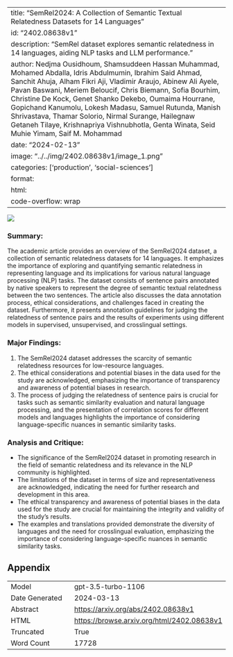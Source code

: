 
---
title: "SemRel2024: A Collection of Semantic Textual Relatedness Datasets for 14 Languages"
id: "2402.08638v1"
description: "SemRel dataset explores semantic relatedness in 14 languages, aiding NLP tasks and LLM performance."
author: Nedjma Ousidhoum, Shamsuddeen Hassan Muhammad, Mohamed Abdalla, Idris Abdulmumin, Ibrahim Said Ahmad, Sanchit Ahuja, Alham Fikri Aji, Vladimir Araujo, Abinew Ali Ayele, Pavan Baswani, Meriem Beloucif, Chris Biemann, Sofia Bourhim, Christine De Kock, Genet Shanko Dekebo, Oumaima Hourrane, Gopichand Kanumolu, Lokesh Madasu, Samuel Rutunda, Manish Shrivastava, Thamar Solorio, Nirmal Surange, Hailegnaw Getaneh Tilaye, Krishnapriya Vishnubhotla, Genta Winata, Seid Muhie Yimam, Saif M. Mohammad
date: "2024-02-13"
image: "../../img/2402.08638v1/image_1.png"
categories: ['production', 'social-sciences']
format:
  html:
    code-overflow: wrap
---

![](../../img/2402.08638v1/image_1.png)

### Summary:
The academic article provides an overview of the SemRel2024 dataset, a collection of semantic relatedness datasets for 14 languages. It emphasizes the importance of exploring and quantifying semantic relatedness in representing language and its implications for various natural language processing (NLP) tasks. The dataset consists of sentence pairs annotated by native speakers to represent the degree of semantic textual relatedness between the two sentences. The article also discusses the data annotation process, ethical considerations, and challenges faced in creating the dataset. Furthermore, it presents annotation guidelines for judging the relatedness of sentence pairs and the results of experiments using different models in supervised, unsupervised, and crosslingual settings.

### Major Findings:
1. The SemRel2024 dataset addresses the scarcity of semantic relatedness resources for low-resource languages.
2. The ethical considerations and potential biases in the data used for the study are acknowledged, emphasizing the importance of transparency and awareness of potential biases in research.
3. The process of judging the relatedness of sentence pairs is crucial for tasks such as semantic similarity evaluation and natural language processing, and the presentation of correlation scores for different models and languages highlights the importance of considering language-specific nuances in semantic similarity tasks.

### Analysis and Critique:
- The significance of the SemRel2024 dataset in promoting research in the field of semantic relatedness and its relevance in the NLP community is highlighted.
- The limitations of the dataset in terms of size and representativeness are acknowledged, indicating the need for further research and development in this area.
- The ethical transparency and awareness of potential biases in the data used for the study are crucial for maintaining the integrity and validity of the study's results.
- The examples and translations provided demonstrate the diversity of languages and the need for crosslingual evaluation, emphasizing the importance of considering language-specific nuances in semantic similarity tasks.

## Appendix

|          |          |
|----------|----------|
| Model     | gpt-3.5-turbo-1106       |
| Date Generated     | 2024-03-13       |
| Abstract | [https://arxiv.org/abs/2402.08638v1](https://arxiv.org/abs/2402.08638v1)        |
| HTML     | [https://browse.arxiv.org/html/2402.08638v1](https://browse.arxiv.org/html/2402.08638v1)       |
| Truncated       | True       |
| Word Count       | 17728       |